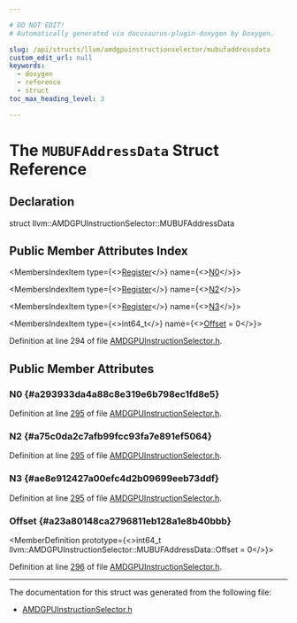 ```yaml
---

# DO NOT EDIT!
# Automatically generated via docusaurus-plugin-doxygen by Doxygen.

slug: /api/structs/llvm/amdgpuinstructionselector/mubufaddressdata
custom_edit_url: null
keywords:
  - doxygen
  - reference
  - struct
toc_max_heading_level: 3

---
```





# The `MUBUFAddressData` Struct Reference

<DoxygenPage pluginConfig={pluginConfig}>



## Declaration

<CodeBlock>struct llvm::AMDGPUInstructionSelector::MUBUFAddressData</CodeBlock>

## Public Member Attributes Index

<MembersIndex>

<MembersIndexItem
  type={<><a href="/docs/api/classes/llvm/register">Register</a></>}
  name={<><a href="#a293933da4a88c8e319e6b798ec1fd8e5">N0</a></>}>
</MembersIndexItem>

<MembersIndexItem
  type={<><a href="/docs/api/classes/llvm/register">Register</a></>}
  name={<><a href="#a75c0da2c7afb99fcc93fa7e891ef5064">N2</a></>}>
</MembersIndexItem>

<MembersIndexItem
  type={<><a href="/docs/api/classes/llvm/register">Register</a></>}
  name={<><a href="#ae8e912427a00efc4d2b09699eeb73ddf">N3</a></>}>
</MembersIndexItem>

<MembersIndexItem
  type={<>int64&#95;t</>}
  name={<><a href="#a23a80148ca2796811eb128a1e8b40bbb">Offset</a> = 0</>}>
</MembersIndexItem>

</MembersIndex>


Definition at line 294 of file <a href="/docs/api/files/lib/lib/target/lib/target/amdgpu/amdgpuinstructionselector-h">AMDGPUInstructionSelector.h</a>.

<SectionDefinition>

## Public Member Attributes

### N0 {#a293933da4a88c8e319e6b798ec1fd8e5}

<MemberDefinition
  prototype="Register llvm::AMDGPUInstructionSelector::MUBUFAddressData::N0">

Definition at line <a href="/docs/api/files/lib/lib/target/lib/target/amdgpu/amdgpuinstructionselector-h/#l00295">295</a> of file <a href="/docs/api/files/lib/lib/target/lib/target/amdgpu/amdgpuinstructionselector-h">AMDGPUInstructionSelector.h</a>.
</MemberDefinition>

### N2 {#a75c0da2c7afb99fcc93fa7e891ef5064}

<MemberDefinition
  prototype="Register llvm::AMDGPUInstructionSelector::MUBUFAddressData::N2">

Definition at line <a href="/docs/api/files/lib/lib/target/lib/target/amdgpu/amdgpuinstructionselector-h/#l00295">295</a> of file <a href="/docs/api/files/lib/lib/target/lib/target/amdgpu/amdgpuinstructionselector-h">AMDGPUInstructionSelector.h</a>.
</MemberDefinition>

### N3 {#ae8e912427a00efc4d2b09699eeb73ddf}

<MemberDefinition
  prototype="Register llvm::AMDGPUInstructionSelector::MUBUFAddressData::N3">

Definition at line <a href="/docs/api/files/lib/lib/target/lib/target/amdgpu/amdgpuinstructionselector-h/#l00295">295</a> of file <a href="/docs/api/files/lib/lib/target/lib/target/amdgpu/amdgpuinstructionselector-h">AMDGPUInstructionSelector.h</a>.
</MemberDefinition>

### Offset {#a23a80148ca2796811eb128a1e8b40bbb}

<MemberDefinition
  prototype={<>int64&#95;t llvm::AMDGPUInstructionSelector::MUBUFAddressData::Offset = 0</>}>

Definition at line <a href="/docs/api/files/lib/lib/target/lib/target/amdgpu/amdgpuinstructionselector-h/#l00296">296</a> of file <a href="/docs/api/files/lib/lib/target/lib/target/amdgpu/amdgpuinstructionselector-h">AMDGPUInstructionSelector.h</a>.
</MemberDefinition>

</SectionDefinition>

<hr/>

The documentation for this struct was generated from the following file:

<ul>
<li><a href="/docs/api/files/lib/lib/target/lib/target/amdgpu/amdgpuinstructionselector-h">AMDGPUInstructionSelector.h</a></li>
</ul>

</DoxygenPage>
